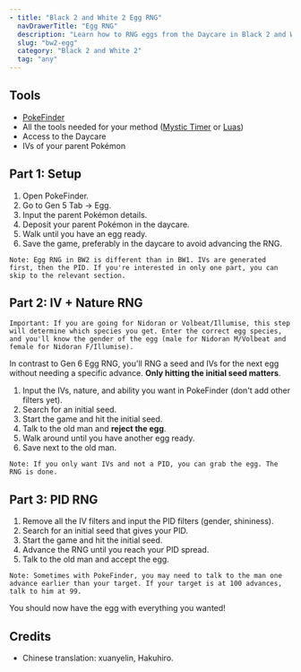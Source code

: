 ```yaml
---
- title: "Black 2 and White 2 Egg RNG"
  navDrawerTitle: "Egg RNG"
  description: "Learn how to RNG eggs from the Daycare in Black 2 and White 2 for shiny, high-IV Pokémon."
  slug: "bw2-egg"
  category: "Black 2 and White 2"
  tag: "any"
---
```


## Tools

- [PokeFinder](/pokefinder)
- All the tools needed for your method ([Mystic Timer](/mystic-timer) or [Luas](/desmume-setup))
- Access to the Daycare
- IVs of your parent Pokémon

## Part 1: Setup

1. Open PokeFinder.
2. Go to Gen 5 Tab -> Egg.
3. Input the parent Pokémon details.
4. Deposit your parent Pokémon in the daycare.
5. Walk until you have an egg ready.
6. Save the game, preferably in the daycare to avoid advancing the RNG.

```
Note: Egg RNG in BW2 is different than in BW1. IVs are generated first, then the PID. If you're interested in only one part, you can skip to the relevant section.
```

## Part 2: IV + Nature RNG

```
Important: If you are going for Nidoran or Volbeat/Illumise, this step will determine which species you get. Enter the correct egg species, and you'll know the gender of the egg (male for Nidoran M/Volbeat and female for Nidoran F/Illumise).
```

In contrast to Gen 6 Egg RNG, you'll RNG a seed and IVs for the next egg without needing a specific advance. **Only hitting the initial seed matters**.

1. Input the IVs, nature, and ability you want in PokeFinder (don't add other filters yet).
2. Search for an initial seed.
3. Start the game and hit the initial seed.
4. Talk to the old man and **reject the egg**.
5. Walk around until you have another egg ready.
6. Save next to the old man.

```
Note: If you only want IVs and not a PID, you can grab the egg. The RNG is done.
```

## Part 3: PID RNG

1. Remove all the IV filters and input the PID filters (gender, shininess).
2. Search for an initial seed that gives your PID.
3. Start the game and hit the initial seed.
4. Advance the RNG until you reach your PID spread.
5. Talk to the old man and accept the egg.

```
Note: Sometimes with PokeFinder, you may need to talk to the man one advance earlier than your target. If your target is at 100 advances, talk to him at 99.
```

You should now have the egg with everything you wanted!

## Credits

- Chinese translation: xuanyelin, Hakuhiro.
